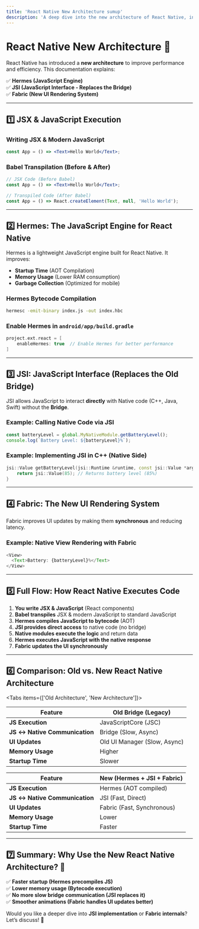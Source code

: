 ```yaml
---
title: 'React Native New Architecture sumup'
description: 'A deep dive into the new architecture of React Native, including Hermes, JSI, and Fabric.'
---
```



# React Native New Architecture 🚀

React Native has introduced a **new architecture** to improve performance and efficiency. This documentation explains:

✅ **Hermes (JavaScript Engine)**  
✅ **JSI (JavaScript Interface - Replaces the Bridge)**  
✅ **Fabric (New UI Rendering System)**

---

## 1️⃣ JSX & JavaScript Execution

### Writing JSX & Modern JavaScript

```jsx
const App = () => <Text>Hello World</Text>;
```

### Babel Transpilation (Before & After)

```jsx
// JSX Code (Before Babel)
const App = () => <Text>Hello World</Text>;

// Transpiled Code (After Babel)
const App = () => React.createElement(Text, null, 'Hello World');
```

---

## 2️⃣ Hermes: The JavaScript Engine for React Native

Hermes is a lightweight JavaScript engine built for React Native. It improves:

- **Startup Time** (AOT Compilation)
- **Memory Usage** (Lower RAM consumption)
- **Garbage Collection** (Optimized for mobile)

### Hermes Bytecode Compilation

```sh
hermesc -emit-binary index.js -out index.hbc
```

### Enable Hermes in `android/app/build.gradle`

```gradle
project.ext.react = [
    enableHermes: true  // Enable Hermes for better performance
]
```

---

## 3️⃣ JSI: JavaScript Interface (Replaces the Old Bridge)

JSI allows JavaScript to interact **directly** with Native code (C++, Java, Swift) without the **Bridge**.

### Example: Calling Native Code via JSI

```javascript
const batteryLevel = global.MyNativeModule.getBatteryLevel();
console.log(`Battery Level: ${batteryLevel}%`);
```

### Example: Implementing JSI in C++ (Native Side)

```cpp
jsi::Value getBatteryLevel(jsi::Runtime &runtime, const jsi::Value *args, size_t count) {
    return jsi::Value(85); // Returns battery level (85%)
}
```

---

## 4️⃣ Fabric: The New UI Rendering System

Fabric improves UI updates by making them **synchronous** and reducing latency.

### Example: Native View Rendering with Fabric

```javascript
<View>
  <Text>Battery: {batteryLevel}%</Text>
</View>
```

---

## 5️⃣ Full Flow: How React Native Executes Code

1. **You write JSX & JavaScript** (React components)
2. **Babel transpiles** JSX & modern JavaScript to standard JavaScript
3. **Hermes compiles JavaScript to bytecode** (AOT)
4. **JSI provides direct access** to native code (no bridge)
5. **Native modules execute the logic** and return data
6. **Hermes executes JavaScript with the native response**
7. **Fabric updates the UI synchronously**

---

## 6️⃣ Comparison: Old vs. New React Native Architecture

<Tabs items={['Old Architecture', 'New Architecture']}>
<Tab value="Old Architecture">

| Feature                       | Old Bridge (Legacy)          |
| ----------------------------- | ---------------------------- |
| **JS Execution**              | JavaScriptCore (JSC)         |
| **JS ↔ Native Communication** | Bridge (Slow, Async)         |
| **UI Updates**                | Old UI Manager (Slow, Async) |
| **Memory Usage**              | Higher                       |
| **Startup Time**              | Slower                       |

</Tab>

<Tab value="New Architecture">

| Feature                       | New (Hermes + JSI + Fabric) |
| ----------------------------- | --------------------------- |
| **JS Execution**              | Hermes (AOT compiled)       |
| **JS ↔ Native Communication** | JSI (Fast, Direct)          |
| **UI Updates**                | Fabric (Fast, Synchronous)  |
| **Memory Usage**              | Lower                       |
| **Startup Time**              | Faster                      |

</Tab>
</Tabs>

---

## 7️⃣ Summary: Why Use the New React Native Architecture? 🚀

✅ **Faster startup (Hermes precompiles JS)**  
✅ **Lower memory usage (Bytecode execution)**  
✅ **No more slow bridge communication (JSI replaces it)**  
✅ **Smoother animations (Fabric handles UI updates better)**

Would you like a deeper dive into **JSI implementation** or **Fabric internals**? Let’s discuss! 🚀
